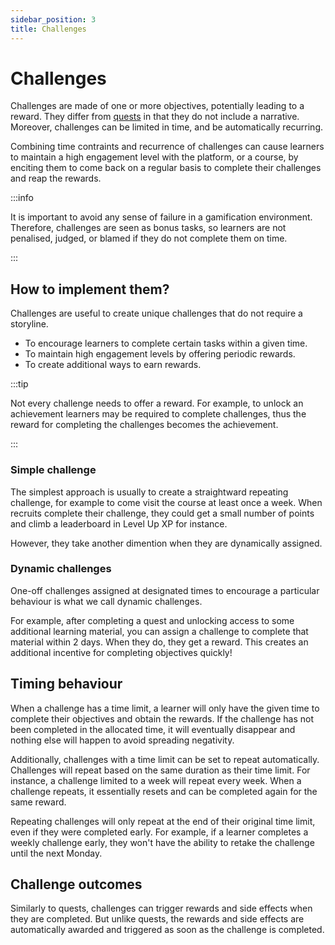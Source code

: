 ```yaml
---
sidebar_position: 3
title: Challenges
---
```



# Challenges

Challenges are made of one or more objectives, potentially leading to a reward. They differ from [quests](./quests.mdx) in that they do not include a narrative. Moreover, challenges can be limited in time, and be automatically recurring.

Combining time contraints and recurrence of challenges can cause learners to maintain a high engagement level with the platform, or a course, by enciting them to come back on a regular basis to complete their challenges and reap the rewards.


:::info

It is important to avoid any sense of failure in a gamification environment. Therefore, challenges are seen as bonus tasks, so learners are not penalised, judged, or blamed if they do not complete them on time.

:::

## How to implement them?

Challenges are useful to create unique challenges that do not require a storyline.

- To encourage learners to complete certain tasks within a given time.
- To maintain high engagement levels by offering periodic rewards.
- To create additional ways to earn rewards.

:::tip

Not every challenge needs to offer a reward. For example, to unlock an achievement learners may be required to complete challenges, thus the reward for completing the challenges becomes the achievement.

:::

### Simple challenge

The simplest approach is usually to create a straightward repeating challenge, for example to come visit the course at least once a week. When recruits complete their challenge, they could get a small number of points and climb a leaderboard in Level Up XP for instance.

However, they take another dimention when they are dynamically assigned.

### Dynamic challenges

One-off challenges assigned at designated times to encourage a particular behaviour is what we call dynamic challenges.

For example, after completing a quest and unlocking access to some additional learning material, you can assign a challenge to complete that material within 2 days. When they do, they get a reward. This creates an additional incentive for completing objectives quickly!

## Timing behaviour

When a challenge has a time limit, a learner will only have the given time to complete their objectives and obtain the rewards. If the challenge has not been completed in the allocated time, it will eventually disappear and nothing else will happen to avoid spreading negativity.

Additionally, challenges with a time limit can be set to repeat automatically. Challenges will repeat based on the same duration as their time limit. For instance, a challenge limited to a week will repeat every week. When a challenge repeats, it essentially resets and can be completed again for the same reward.

Repeating challenges will only repeat at the end of their original time limit, even if they were completed early. For example, if a learner completes a weekly challenge early, they won't have the ability to retake the challenge until the next Monday.

## Challenge outcomes

Similarly to quests, challenges can trigger rewards and side effects when they are completed. But unlike quests, the rewards and side effects are automatically awarded and triggered as soon as the challenge is completed.

